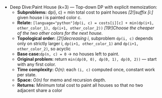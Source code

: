 - Deep Dive:Paint House (k=3) — Top-down DP with explicit memoization:
    - **Subproblems:** dp(i, c) = min total cost to paint houses *[2!]suffix [i:]* given house i is painted color c.
    - **Relate:** `[language="python"]dp(i, c) = costs[i][c] + min(dp(i+1, other_color_1), dp(i+1, other_color_2))`                 *[19!]Choose the cheaper of the two other colors for the next house.*
    - **Topological order:** *[2!]decreasing i*, subproblem `dp(i, c)` depends only on strictly larger i, `dp(i+1, other_color_1)` and `dp(i+1, other_color_2)`, so acyclic
    - **Base case:**`dp(n, c) = 0` → no houses left to paint.
    - **Original problem:** return `min(dp(0, 0), dp(0, 1), dp(0, 2))` — start with any first color.
    - **Time complexity:** *O(n)*: each `(i, c)` computed once, constant work per state.
    - **Space:** *O(n)* for memo and recursion depth.
    - **Returns:** Minimum total cost to paint all houses so that no two adjacent share a color